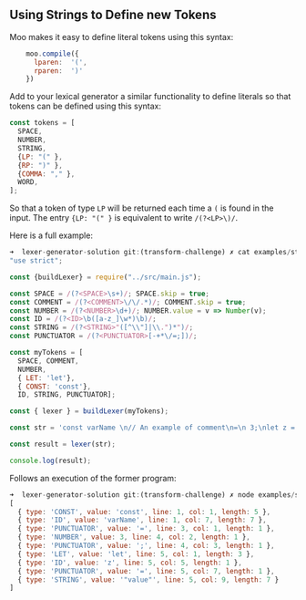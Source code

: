 ## Using Strings to Define new Tokens

Moo makes it easy to define literal tokens using this syntax:

```js
    moo.compile({
      lparen:  '(',
      rparen:  ')'
    })
```

Add to your lexical generator a similar functionality to define literals so that tokens can be defined using this syntax:

```js {5-7} showLineNumbers
const tokens = [
  SPACE,
  NUMBER,
  STRING,
  {LP: "(" },
  {RP: ")" },
  {COMMA: "," },
  WORD,
];
```

So that a token of type `LP` will be returned each time a `(` is found in the input.
The entry `{LP: "(" }` is equivalent to write `/(?<LP>\)/`.

Here is a full example:

```js showLineNumbers
➜  lexer-generator-solution git:(transform-challenge) ✗ cat examples/strings-challenge.js 
"use strict";

const {buildLexer} = require("../src/main.js");

const SPACE = /(?<SPACE>\s+)/; SPACE.skip = true;
const COMMENT = /(?<COMMENT>\/\/.*)/; COMMENT.skip = true;
const NUMBER = /(?<NUMBER>\d+)/; NUMBER.value = v => Number(v);
const ID = /(?<ID>\b([a-z_]\w*)\b)/;
const STRING = /(?<STRING>"([^\\"]|\\.")*")/;
const PUNCTUATOR = /(?<PUNCTUATOR>[-+*\/=;])/;

const myTokens = [
  SPACE, COMMENT, 
  NUMBER, 
  { LET: 'let'},
  { CONST: 'const'},
  ID, STRING, PUNCTUATOR];

const { lexer } = buildLexer(myTokens);

const str = 'const varName \n// An example of comment\n=\n 3;\nlet z = "value"';

const result = lexer(str);

console.log(result);
```

Follows an execution of the former program:

```js {3,8,9} showLineNumbers
➜  lexer-generator-solution git:(transform-challenge) ✗ node examples/strings-challenge.js 
[
  { type: 'CONST', value: 'const', line: 1, col: 1, length: 5 },
  { type: 'ID', value: 'varName', line: 1, col: 7, length: 7 },
  { type: 'PUNCTUATOR', value: '=', line: 3, col: 1, length: 1 },
  { type: 'NUMBER', value: 3, line: 4, col: 2, length: 1 },
  { type: 'PUNCTUATOR', value: ';', line: 4, col: 3, length: 1 },
  { type: 'LET', value: 'let', line: 5, col: 1, length: 3 },
  { type: 'ID', value: 'z', line: 5, col: 5, length: 1 },
  { type: 'PUNCTUATOR', value: '=', line: 5, col: 7, length: 1 },
  { type: 'STRING', value: '"value"', line: 5, col: 9, length: 7 }
]
```